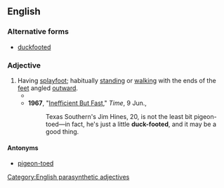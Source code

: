 {{also|duckfooted}}
==English==

===Alternative forms===
* [[duckfooted]]

===Adjective===
{{en-adj|head=[[duck]]-[[footed]]}}

# Having [[splayfoot]]; habitually [[stand]]ing or [[walk]]ing with the ends of the [[feet]] angled [[outward]].
#* {{quote-text|lang=en|year=1901|author=[[w:H._Rider_Haggard|H. Rider Haggard]]|title=Lysbeth: A Tale of the Dutch|chapter=5|passage=I am tired of these '''duck-footed''' Leydeners, who daren't wink at a donkey lest he should bray.}}
#* '''1967''', "[http://www.time.com/time/magazine/article/0,9171,843893,00.html Inefficient But Fast]," ''Time'', 9 Jun.,
#*: Texas Southern's Jim Hines, 20, is not the least bit pigeon-toed—in fact, he's just a little '''duck-footed''', and it may be a good thing.

====Antonyms====
* [[pigeon-toed]]

[[Category:English parasynthetic adjectives]]